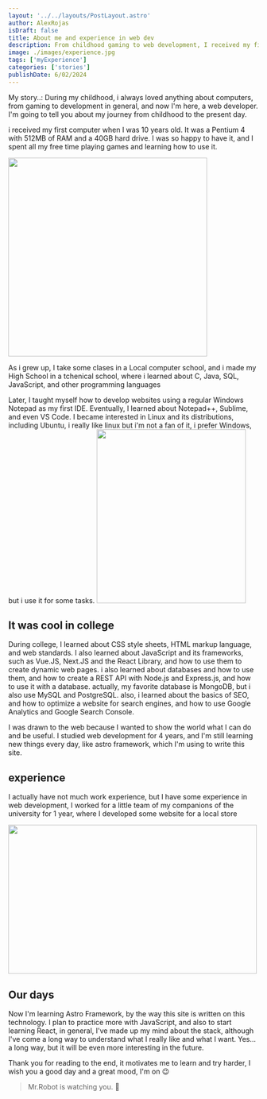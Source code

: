 ```yaml
---
layout: '../../layouts/PostLayout.astro'
author: AlexRojas
isDraft: false
title: About me and experience in web dev
description: From childhood gaming to web development, I received my first computer, delved into Pascal, Delphi, and web tech. Evolved through jobs, freelancing, and now exploring Astro Framework. Exciting journey ahead! 🚀
image: ./images/experience.jpg
tags: ['myExperience']
categories: ['stories']
publishDate: 6/02/2024
---
```

My story..: During my childhood, i always loved anything about computers, from gaming to development in general, and now I'm here, a web developer. I'm going to tell you about my journey from childhood to the present day.
<span class="space-y"></span> 

i received my first computer when I was 10 years old. It was a Pentium 4 with 512MB of RAM and a 40GB hard drive. I was so happy to have it, and I spent all my free time playing games and learning how to use it. 

<img class="mb-5" src="https://i.giphy.com/WiM5K1e9MtEic.webp" width="400px" height="400px" />

As i grew up, I take some clases in a Local computer school, and i made my High School in a tchenical school, where i learned about C, Java, SQL, JavaScript, and other programming languages
<span class="space-y"></span> 

Later, I taught myself how to develop websites using a regular Windows Notepad as my first IDE. Eventually, I learned about Notepad++, Sublime, and even VS Code. 
I became interested in Linux and its distributions, including Ubuntu, i really like linux but i'm not a fan of it, i prefer Windows, but i use it for some tasks.
<img class="mb-5" src="https://media2.giphy.com/media/v1.Y2lkPTc5MGI3NjExYXE3Z2xxOTRudnJiNHYxdnFlb3Rxdnc5amtnY3JrNWV6Mjg5M3J2MyZlcD12MV9pbnRlcm5hbF9naWZfYnlfaWQmY3Q9Zw/dLolp8dtrYCJi/giphy.gif" width="300px" height="350px" />

## It was cool in college
During college, I learned about CSS style sheets, HTML markup language, and web standards. I also learned about JavaScript and its frameworks, such as Vue.JS, Next.JS and the React Library, and how to use them to create dynamic web pages.
i also learned about databases and how to use them, and how to create a REST API with Node.js and Express.js, and how to use it with a database.
actually, my favorite database is MongoDB, but i also use MySQL and PostgreSQL.
also, i learned about the basics of SEO, and how to optimize a website for search engines, and how to use Google Analytics and Google Search Console.
<span class="space-y"></span> 

I was drawn to the web because I wanted to show the world what I can do and be useful. 
I studied web development for 4 years, and I'm still learning new things every day, like astro framework, which I'm using to write this site.

## experience
I actually have not much work experience, but I have some experience in web development, I worked for a little team of my companions of the university for 1 year, where I developed some website for a local store

<div class="horizontal-line"></div> 

<img class="mb-5" src="https://media1.giphy.com/media/v1.Y2lkPTc5MGI3NjExNHlrcWNoM3h3a3J4ZXptcm83OGlrM2xvMHQyNTczbDF6OHo4NWljcSZlcD12MV9pbnRlcm5hbF9naWZfYnlfaWQmY3Q9Zw/RPwrO4b46mOdy/giphy.gif" width="500px" height="300px" />

## Our days
Now I'm learning Astro Framework, by the way this site is written on this technology. I plan to practice more with JavaScript, and also to start learning React, in general, I've made up my mind about the stack, although I've come a long way to understand what I really like and what I want. Yes... a long way, but it will be even more interesting in the future.
<span class="space-y"></span> 

Thank you for reading to the end, it motivates me to learn and try harder, I wish you a good day and a great mood, I'm on 😉
<span class="space-y"></span> 

> Mr.Robot is watching you. 🧐